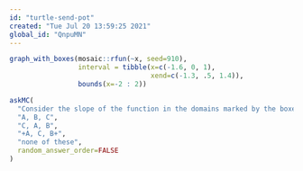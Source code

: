 ```yaml
---
id: "turtle-send-pot"
created: "Tue Jul 20 13:59:25 2021"
global_id: "QnpuMN"
---
```



```r
graph_with_boxes(mosaic::rfun(~x, seed=910), 
                 interval = tibble(x=c(-1.6, 0, 1),
                                   xend=c(-1.3, .5, 1.4)),
                 bounds(x=-2 : 2))

```
```r
askMC(
  "Consider the slope of the function in the domains marked by the boxes. What is the order of boxes from least steep to steepest?",
  "A, B, C",
  "C, A, B",
  "+A, C, B+",
  "none of these",
  random_answer_order=FALSE
)
```

